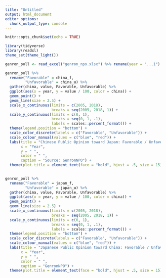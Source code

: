 ```yaml
---
title: "Untitled"
output: html_document
editor_options: 
  chunk_output_type: console
---
```


```r
knitr::opts_chunk$set(echo = TRUE)
```

```r
library(tidyverse)
library(readxl)
theme_set(theme_light())

genron_poll <- read_excel("genron_npo.xlsx") %>% rename(year = "...1")
```

```r
genron_poll %>% 
  rename("Favorable" = china_f, 
         "Unfavorable" = china_u) %>% 
  gather(china, value, Favorable, Unfavorable) %>% 
  ggplot(aes(x = year, y = value / 100, color = china)) +
  geom_point() +
  geom_line(size = 2.5) + 
  scale_x_continuous(limits = c(2005, 2018), 
                     breaks = seq(2005, 2018, 1)) +
  scale_y_continuous(limits = c(0, 1), 
                     breaks = seq(0, 1, .1), 
                     labels = scales::percent_format()) +
  theme(legend.position = "bottom") +
  scale_color_discrete(labels = c("Favorable", "Unfavorable")) + 
  scale_colour_manual(values = c("blue", "red")) +
  labs(title = "Chinese Public Opinion toward Japan: Favorable / Unfavorable", 
       x = "Year", 
       y = " ", 
       color = " ", 
       caption = "Source: GenronNPO") +
  theme(plot.title = element_text(face = "bold", hjust = .5, size = 15))
  
```

```r
genron_poll %>% 
  rename("Favorable" = japan_f, 
         "Unfavorable" = japan_u) %>% 
  gather(china, value, Favorable, Unfavorable) %>% 
  ggplot(aes(x = year, y = value / 100, color = china)) +
  geom_point() +
  geom_line(size = 2.5) + 
  scale_x_continuous(limits = c(2005, 2018), 
                     breaks = seq(2005, 2018, 1)) +
  scale_y_continuous(limits = c(0, 1), 
                     breaks = seq(0, 1, .1), 
                     labels = scales::percent_format()) +
  theme(legend.position = "bottom") +
  scale_color_discrete(labels = c("Favorable", "Unfavorable")) + 
  scale_colour_manual(values = c("blue", "red")) +
  labs(title = "Japanese Public Opinion toward China: Favorable / Unfavorable", 
       x = "Year", 
       y = " ", 
       color = " ", 
       caption = "GenronNPO") +
  theme(plot.title = element_text(face = "bold", hjust = .5, size = 15))
```

